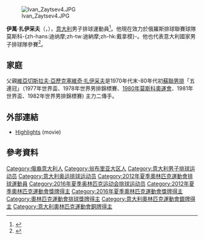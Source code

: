 [[File:Ivan_Zaytsev4.JPG|thumb]]

'''伊萬·扎伊采夫'''（{{lang-ru|Ива́н За́йцев|Ivan Zaytsev}}，{{bd|1988年|10月2日}}），[[意大利|意大利]]男子排球運動員<ref>{{Cite web|title=Позднякова Ирина|url=http://ussr-swimming.ru/bio/pozdnyakova/pozdnyakova.htm|accessdate=|work=ussr-swimming|archive-date=2017-03-30|archive-url=https://web.archive.org/web/20170330072437/http://ussr-swimming.ru/bio/pozdnyakova/pozdnyakova.htm}}</ref>。他現在效力於俄羅斯排球聯賽球隊莫斯科-{zh-hans:迪纳摩;zh-tw:迪納摩;zh-hk:戴拿模}-。他也代表意大利國家男子排球隊參賽<ref>{{Cite web|title=Russian giants add yet another title to their unique showcase|url=http://www.eurovolley2013.dk/index.php/en/news/item/1557-russian-giants-add-yet-another-title-to-their-unique-showcase|accessdate=2013-09-29|work=eurovolley2013|archive-date=2017-02-28|archive-url=https://web.archive.org/web/20170228114102/http://eurovolley2013.dk/index.php/en/news/item/1557-russian-giants-add-yet-another-title-to-their-unique-showcase}}</ref>。

== 家庭 ==
父親[[維亞切斯拉夫·亞歷克塞維奇·扎伊采夫|維亞切斯拉夫·亞歷克塞維奇·扎伊采夫]]是1970年代末-80年代初[[蘇聯男排|蘇聯男排]]「五連冠」（1977年世界盃、1978年世界男排錦標賽、[[1980年夏季奧林匹克運動會排球比賽|1980年莫斯科奧運會]]、1981年世界盃、1982年世界男排錦標賽) 主力二傳手。

==外部連結==
* [http://www.volleyball-tube.com/videos/ivan-zaytsev-volleyball-legend/ Highlights] {{Wayback|url=http://www.volleyball-tube.com/videos/ivan-zaytsev-volleyball-legend/ |date=20161211200124 }} (movie)

==參考資料==
{{Reflist}}

{{2016年夏季奥运会意大利男子排球阵容}}

{{Authority control}}
{{DEFAULTSORT:Zaytsev, Ivan}}
[[Category:俄裔意大利人|Category:俄裔意大利人]]
[[Category:翁布里亚大区人|Category:翁布里亚大区人]]
[[Category:意大利男子排球运动员|Category:意大利男子排球运动员]]
[[Category:意大利奥运排球运动员|Category:意大利奥运排球运动员]]
[[Category:2012年夏季奧林匹克運動會排球運動員|Category:2012年夏季奧林匹克運動會排球運動員]]
[[Category:2016年夏季奥林匹克运动会排球运动员|Category:2016年夏季奥林匹克运动会排球运动员]]
[[Category:2012年夏季奧林匹克運動會獎牌得主|Category:2012年夏季奧林匹克運動會獎牌得主]]
[[Category:2016年夏季奧林匹克運動會獎牌得主|Category:2016年夏季奧林匹克運動會獎牌得主]]
[[Category:奧林匹克運動會排球獎牌得主|Category:奧林匹克運動會排球獎牌得主]]
[[Category:意大利奧林匹克運動會銀牌得主|Category:意大利奧林匹克運動會銀牌得主]]
[[Category:意大利奧林匹克運動會銅牌得主|Category:意大利奧林匹克運動會銅牌得主]]